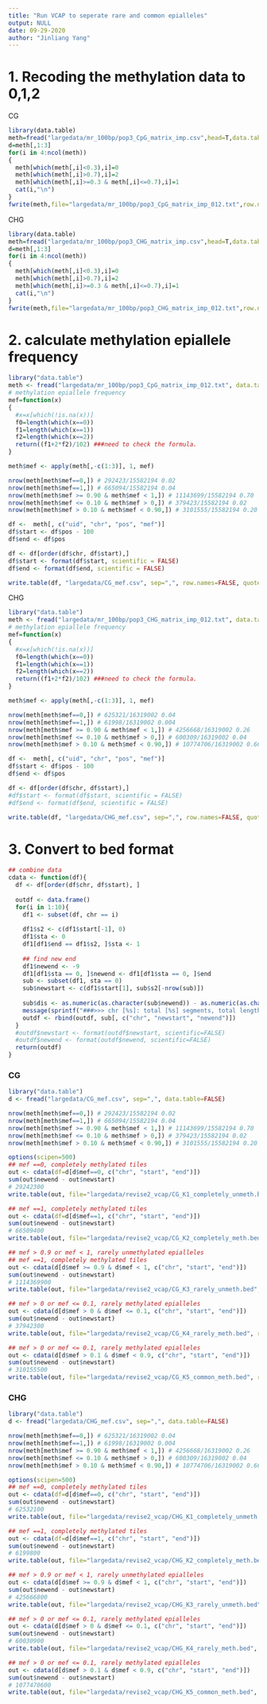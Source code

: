 ```yaml
---
title: "Run VCAP to seperate rare and common epialleles"
output: NULL
date: 09-29-2020
author: "Jinliang Yang"
---
```



# 1. Recoding the methylation data to 0,1,2

CG
```r
library(data.table)
meth=fread("largedata/mr_100bp/pop3_CpG_matrix_imp.csv",head=T,data.table=F)
d=meth[,1:3]
for(i in 4:ncol(meth))
{
  meth[which(meth[,i]<0.3),i]=0
  meth[which(meth[,i]>0.7),i]=2
  meth[which(meth[,i]>=0.3 & meth[,i]<=0.7),i]=1
  cat(i,"\n")
}
fwrite(meth,file="largedata/mr_100bp/pop3_CpG_matrix_imp_012.txt",row.names = F,col.names = T,sep="\t",quote=F)
```

CHG
```r
library(data.table)
meth=fread("largedata/mr_100bp/pop3_CHG_matrix_imp.csv",head=T,data.table=F)
d=meth[,1:3]
for(i in 4:ncol(meth))
{
  meth[which(meth[,i]<0.3),i]=0
  meth[which(meth[,i]>0.7),i]=2
  meth[which(meth[,i]>=0.3 & meth[,i]<=0.7),i]=1
  cat(i,"\n")
}
fwrite(meth,file="largedata/mr_100bp/pop3_CHG_matrix_imp_012.txt",row.names = F,col.names = T,sep="\t",quote=F)
```


# 2. calculate methylation epiallele frequency

```r
library("data.table")
meth <- fread("largedata/mr_100bp/pop3_CpG_matrix_imp_012.txt", data.table=FALSE)
# methylation epiallele frequency
mef=function(x)
{
  #x=x[which(!is.na(x))]
  f0=length(which(x==0))
  f1=length(which(x==1))
  f2=length(which(x==2))
  return((f1+2*f2)/102) ###need to check the formula.
}

meth$mef <- apply(meth[,-c(1:3)], 1, mef)

nrow(meth[meth$mef==0,]) # 292423/15582194 0.02
nrow(meth[meth$mef==1,]) # 665094/15582194 0.04
nrow(meth[meth$mef >= 0.90 & meth$mef < 1,]) # 11143699/15582194 0.70
nrow(meth[meth$mef <= 0.10 & meth$mef > 0,]) # 379423/15582194 0.02
nrow(meth[meth$mef > 0.10 & meth$mef < 0.90,]) # 3101555/15582194 0.20

df <-  meth[, c("uid", "chr", "pos", "mef")]
df$start <- df$pos - 100
df$end <- df$pos

df <- df[order(df$chr, df$start),]
df$start <- format(df$start, scientific = FALSE)
df$end <- format(df$end, scientific = FALSE)

write.table(df, "largedata/CG_mef.csv", sep=",", row.names=FALSE, quote=FALSE)

```


CHG

```r
library("data.table")
meth <- fread("largedata/mr_100bp/pop3_CHG_matrix_imp_012.txt", data.table=FALSE)
# methylation epiallele frequency
mef=function(x)
{
  #x=x[which(!is.na(x))]
  f0=length(which(x==0))
  f1=length(which(x==1))
  f2=length(which(x==2))
  return((f1+2*f2)/102) ###need to check the formula.
}

meth$mef <- apply(meth[,-c(1:3)], 1, mef)

nrow(meth[meth$mef==0,]) # 625321/16319002 0.04
nrow(meth[meth$mef==1,]) # 61998/16319002 0.004
nrow(meth[meth$mef >= 0.90 & meth$mef < 1,]) # 4256668/16319002 0.26
nrow(meth[meth$mef <= 0.10 & meth$mef > 0,]) # 600309/16319002 0.04
nrow(meth[meth$mef > 0.10 & meth$mef < 0.90,]) # 10774706/16319002 0.66

df <-  meth[, c("uid", "chr", "pos", "mef")]
df$start <- df$pos - 100
df$end <- df$pos

df <- df[order(df$chr, df$start),]
#df$start <- format(df$start, scientific = FALSE)
#df$end <- format(df$end, scientific = FALSE)

write.table(df, "largedata/CHG_mef.csv", sep=",", row.names=FALSE, quote=FALSE)

```


# 3. Convert to bed format

```r
## combine data
cdata <- function(df){
  df <- df[order(df$chr, df$start), ]
  
  outdf <- data.frame()
  for(i in 1:10){
    df1 <- subset(df, chr == i)
    
    df1$s2 <- c(df1$start[-1], 0)
    df1$sta <- 0
    df1[df1$end == df1$s2, ]$sta <- 1
  
    ## find new end
    df1$newend <- -9
    df1[df1$sta == 0, ]$newend <- df1[df1$sta == 0, ]$end
    sub <- subset(df1, sta == 0)
    sub$newstart <- c(df1$start[1], sub$s2[-nrow(sub)])
    
    sub$dis <- as.numeric(as.character(sub$newend)) - as.numeric(as.character(sub$newstart))
    message(sprintf("###>>> chr [%s]: total [%s] segments, total length [ %s ]", i, sum(df1$sta==0), sum(sub$dis) ))
    outdf <- rbind(outdf, sub[, c("chr", "newstart", "newend")])
  }
  #outdf$newstart <- format(outdf$newstart, scientific=FALSE)
  #outdf$newend <- format(outdf$newend, scientific=FALSE)
  return(outdf)
}
```

### CG

```r
library("data.table")
d <- fread("largedata/CG_mef.csv", sep=",", data.table=FALSE)

nrow(meth[meth$mef==0,]) # 292423/15582194 0.02
nrow(meth[meth$mef==1,]) # 665094/15582194 0.04
nrow(meth[meth$mef >= 0.90 & meth$mef < 1,]) # 11143699/15582194 0.70
nrow(meth[meth$mef <= 0.10 & meth$mef > 0,]) # 379423/15582194 0.02
nrow(meth[meth$mef > 0.10 & meth$mef < 0.90,]) # 3101555/15582194 0.20

options(scipen=500)
## mef ==0, completely methylated tiles
out <- cdata(df=d[d$mef==0, c("chr", "start", "end")])
sum(out$newend - out$newstart)
# 29242300
write.table(out, file="largedata/revise2_vcap/CG_K1_completely_unmeth.bed", row.names = F, col.names = F, sep="\t", quote=F)

## mef ==1, completely methylated tiles
out <- cdata(df=d[d$mef==1, c("chr", "start", "end")])
sum(out$newend - out$newstart)
# 66509400
write.table(out, file="largedata/revise2_vcap/CG_K2_completely_meth.bed", row.names = F, col.names = F, sep="\t", quote=F)

## mef > 0.9 or mef < 1, rarely unmethylated epialleles
## mef ==1, completely methylated tiles
out <- cdata(d[d$mef >= 0.9 & d$mef < 1, c("chr", "start", "end")])
sum(out$newend - out$newstart)
# 1114369900
write.table(out, file="largedata/revise2_vcap/CG_K3_rarely_unmeth.bed", row.names = F, col.names = F, sep="\t", quote=F)

## mef > 0 or mef <= 0.1, rarely methylated epialleles
out <- cdata(d[d$mef > 0 & d$mef <= 0.1, c("chr", "start", "end")])
sum(out$newend - out$newstart)
# 37942300
write.table(out, file="largedata/revise2_vcap/CG_K4_rarely_meth.bed", row.names = F, col.names = F, sep="\t", quote=F)

## mef > 0 or mef <= 0.1, rarely methylated epialleles
out <- cdata(d[d$mef > 0.1 & d$mef < 0.9, c("chr", "start", "end")])
sum(out$newend - out$newstart)
# 310155500
write.table(out, file="largedata/revise2_vcap/CG_K5_common_meth.bed", row.names = F, col.names = F, sep="\t", quote=F)

```

### CHG

```r
library("data.table")
d <- fread("largedata/CHG_mef.csv", sep=",", data.table=FALSE)

nrow(meth[meth$mef==0,]) # 625321/16319002 0.04
nrow(meth[meth$mef==1,]) # 61998/16319002 0.004
nrow(meth[meth$mef >= 0.90 & meth$mef < 1,]) # 4256668/16319002 0.26
nrow(meth[meth$mef <= 0.10 & meth$mef > 0,]) # 600309/16319002 0.04
nrow(meth[meth$mef > 0.10 & meth$mef < 0.90,]) # 10774706/16319002 0.66

options(scipen=500)
## mef ==0, completely methylated tiles
out <- cdata(df=d[d$mef==0, c("chr", "start", "end")])
sum(out$newend - out$newstart)
# 62532100
write.table(out, file="largedata/revise2_vcap/CHG_K1_completely_unmeth.bed", row.names = F, col.names = F, sep="\t", quote=F)

## mef ==1, completely methylated tiles
out <- cdata(df=d[d$mef==1, c("chr", "start", "end")])
sum(out$newend - out$newstart)
# 6199800
write.table(out, file="largedata/revise2_vcap/CHG_K2_completely_meth.bed", row.names = F, col.names = F, sep="\t", quote=F)

## mef > 0.9 or mef < 1, rarely unmethylated epialleles
out <- cdata(d[d$mef >= 0.9 & d$mef < 1, c("chr", "start", "end")])
sum(out$newend - out$newstart)
# 425666800
write.table(out, file="largedata/revise2_vcap/CHG_K3_rarely_unmeth.bed", row.names = F, col.names = F, sep="\t", quote=F)

## mef > 0 or mef <= 0.1, rarely methylated epialleles
out <- cdata(d[d$mef > 0 & d$mef <= 0.1, c("chr", "start", "end")])
sum(out$newend - out$newstart)
# 60030900
write.table(out, file="largedata/revise2_vcap/CHG_K4_rarely_meth.bed", row.names = F, col.names = F, sep="\t", quote=F)

## mef > 0 or mef <= 0.1, rarely methylated epialleles
out <- cdata(d[d$mef > 0.1 & d$mef < 0.9, c("chr", "start", "end")])
sum(out$newend - out$newstart)
# 1077470600
write.table(out, file="largedata/revise2_vcap/CHG_K5_common_meth.bed", row.names = F, col.names = F, sep="\t", quote=F)

```

